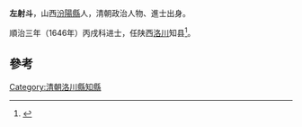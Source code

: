'''左射斗'''，山西[[汾陽縣|汾陽縣]]人，清朝政治人物、進士出身。

順治三年（1646年）丙戌科进士，任陕西[[洛川|洛川]]知县<ref>{{cite book|editor=（清）王轩等纂修，刘克文总点校|title=山西通志|date=1990年11月|publisher=北京：中华书局|isbn=7-101-00700-7|pages=1910|accessdate=2016-05-14}}</ref>。

==參考==
{{reflist}}
{{清朝人物小作品}}
{{顺治三年丙戌科殿试金榜}}
{{DEFAULTSORT:Zuo左}}
[[Category:清朝洛川縣知縣|Category:清朝洛川縣知縣]]